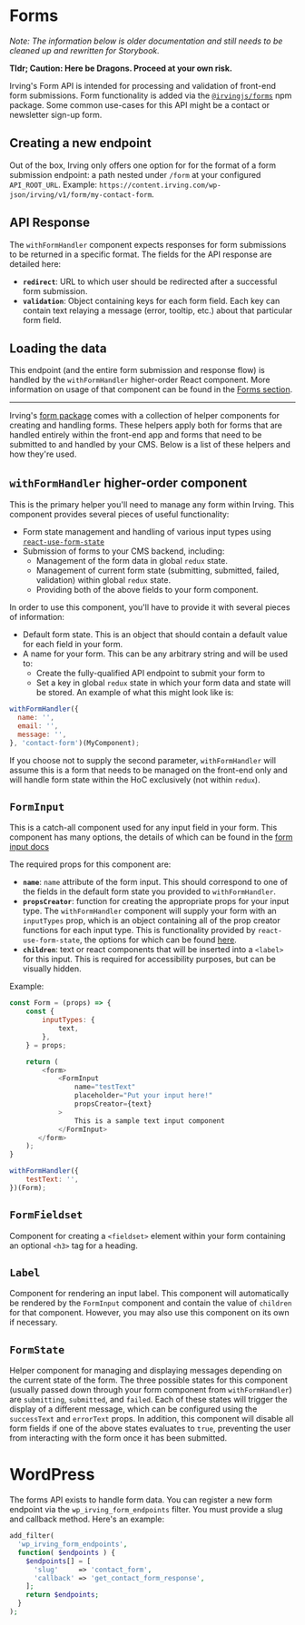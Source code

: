 <Meta title="Packages|Forms" />

# Forms
_Note: The information below is older documentation and still needs to be cleaned up and rewritten for Storybook._

__Tldr; Caution: Here be Dragons. Proceed at your own risk.__

Irving's Form API is intended for processing and validation of front-end form submissions. Form functionality is added via the [`@irvingjs/forms`](https://www.npmjs.com/package/@irvingjs/forms) npm package. Some common use-cases for this API might be a contact or newsletter sign-up form.

## Creating a new endpoint
Out of the box, Irving only offers one option for for the format of a form submission endpoint: a path nested under `/form` at your configured `API_ROOT_URL`. Example: `https://content.irving.com/wp-json/irving/v1/form/my-contact-form`.

## API Response
The `withFormHandler` component expects responses for form submissions to be returned in a specific format. The fields for the API response are detailed here:
- **`redirect`**: URL to which user should be redirected after a successful form submission.
- **`validation`**: Object containing keys for each form field. Each key can contain text relaying a message (error, tooltip, etc.) about that particular form field.

## Loading the data
This endpoint (and the entire form submission and response flow) is handled by the `withFormHandler` higher-order React component. More information on usage of that component can be found in the [Forms section](https://github.com/alleyinteractive/irving/wiki/Forms).

--------------------

Irving's [form package](https://www.npmjs.com/package/@irvingjs/forms) comes with a collection of helper components for creating and handling forms. These helpers apply both for forms that are handled entirely within the front-end app and forms that need to be submitted to and handled by your CMS. Below is a list of these helpers and how they're used.

## `withFormHandler` higher-order component
This is the primary helper you'll need to manage any form within Irving. This component provides several pieces of useful functionality:
- Form state management and handling of various input types using [`react-use-form-state`](https://github.com/wsmd/react-use-form-state)
- Submission of forms to your CMS backend, including:
  - Management of the form data in global `redux` state.
  - Management of current form state (submitting, submitted, failed, validation) within global `redux` state.
  - Providing both of the above fields to your form component.

In order to use this component, you'll have to provide it with several pieces of information:
- Default form state. This is an object that should contain a default value for each field in your form.
- A name for your form. This can be any arbitrary string and will be used to:
  - Create the fully-qualified API endpoint to submit your form to
  - Set a key in global `redux` state in which your form data and state will be stored.
An example of what this might look like is:
```javascript
withFormHandler({
  name: '',
  email: '',
  message: '',
}, 'contact-form')(MyComponent);
```

If you choose not to supply the second parameter, `withFormHandler` will assume this is a form that needs to be managed on the front-end only and will handle form state within the HoC exclusively (not within `redux`).

## `FormInput`
This is a catch-all component used for any input field in your form. This component has many options, the details of which can be found in the [form input docs](https://github.com/alleyinteractive/irving/blob/production/components/form/input.md)

The required props for this component are:
- **`name`**: `name` attribute of the form input. This should correspond to one of the fields in the default form state you provided to `withFormHandler`.
- **`propsCreator`**: function for creating the appropriate props for your input type. The `withFormHandler` component will supply your form with an `inputTypes` prop, which is an object containing all of the prop creator functions for each input type. This is functionality provided by `react-use-form-state`, the options for which can be found [here](https://github.com/wsmd/react-use-form-state#input-types).
- **`children`**: text or react components that will be inserted into a `<label>` for this input. This is required for accessibility purposes, but can be visually hidden.

Example:
```javascript
const Form = (props) => {
    const {
        inputTypes: {
            text,
        },
    } = props;

    return (
        <form>
            <FormInput
                name="testText"
                placeholder="Put your input here!"
                propsCreator={text}
            >
                This is a sample text input component
            </FormInput>
       </form>
    );
}

withFormHandler({
    testText: '',
})(Form);
```

## `FormFieldset`
Component for creating a `<fieldset>` element within your form containing an optional `<h3>` tag for a heading.

## `Label`
Component for rendering an input label. This component will automatically be rendered by the `FormInput` component and contain the value of `children` for that component. However, you may also use this component on its own if necessary.

## `FormState`
Helper component for managing and displaying messages depending on the current state of the form. The three possible states for this component (usually passed down through your form component from `withFormHandler`) are `submitting`, `submitted`, and `failed`. Each of these states will trigger the display of a different message, which can be configured using the `successText` and `errorText` props. In addition, this component will disable all form fields if one of the above states evaluates to `true`, preventing the user from interacting with the form once it has been submitted.


# WordPress
The forms API exists to handle form data. You can register a new form endpoint via the `wp_irving_form_endpoints` filter. You must provide a slug and callback method. Here's an example:
```php
add_filter(
  'wp_irving_form_endpoints',
  function( $endpoints ) {
    $endpoints[] = [
      'slug'     => 'contact_form',
      'callback' => 'get_contact_form_response',
    ];
    return $endpoints;
  }
);
```
